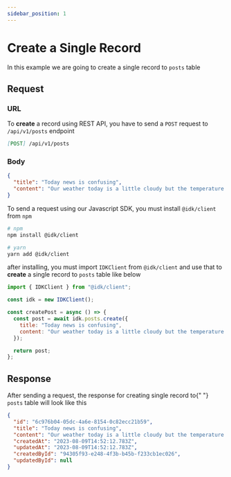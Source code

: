 ```yaml
---
sidebar_position: 1
---
```


# Create a Single Record


In this example we are going to create a single record to `posts` table

## Request

<Tabs>
  <TabItem value="rest_api" label="REST API" default>

### URL

To <b>create</b> a record using REST API, you have to send a <code>POST</code> request to <code>/api/v1/posts</code> endpoint

```md
[POST] /api/v1/posts
```

### Body

```json
{
  "title": "Today news is confusing",
  "content": "Our weather today is a little cloudy but the temperature is high"
}
```

  </TabItem>
  <TabItem value="js_sdk" label="Javascript SDK">
    To send a request using our Javascript SDK, you must install <code>@idk/client</code> from <code>npm</code>

```bash
# npm
npm install @idk/client

# yarn
yarn add @idk/client
```

after installing, you must import <code>IDKClient</code> from <code>@idk/client</code> and use that to **create** a single record to <code>posts</code> table like below

```javascript
import { IDKClient } from "@idk/client";

const idk = new IDKClient();

const createPost = async () => {
  const post = await idk.posts.create({
    title: "Today news is confusing",
    content: "Our weather today is a little cloudy but the temperature is high",
  });

  return post;
};
```

  </TabItem>
</Tabs>

## Response

<BrowserWindow url="/api/v1/posts">

<p>
  After sending a request, the response for creating single record to{" "}
  <code>posts</code> table will look like this
</p>

```json
{
  "id": "6c976b04-05dc-4a6e-8154-0c82ecc21b59",
  "title": "Today news is confusing",
  "content": "Our weather today is a little cloudy but the temperature is high",
  "createdAt": "2023-08-09T14:52:12.783Z",
  "updatedAt": "2023-08-09T14:52:12.783Z",
  "createdById": "94305f93-e248-4f3b-b45b-f233cb1ec026",
  "updatedById": null
}
```

</BrowserWindow>
